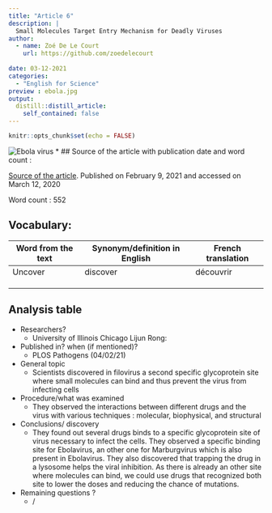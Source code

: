 ```yaml
---
title: "Article 6"
description: |
  Small Molecules Target Entry Mechanism for Deadly Viruses
author:
  - name: Zoé De Le Court
    url: https://github.com/zoedelecourt
    
date: 03-12-2021
categories:
  - "English for Science"
preview : ebola.jpg
output:
  distill::distill_article:
    self_contained: false
---
```


```r
knitr::opts_chunk$set(echo = FALSE)
```
![Ebola virus](ebola.jpg)
*
## Source of the article with publication date and word count :

[Source of the article](https://www.genengnews.com/topics/drug-discovery/small-molecules-target-entry-mechanism-for-deadly-viruses/).
Published on  February 9, 2021 and accessed on March 12, 2020

Word count : 552

## Vocabulary: 
| Word from the text | Synonym/definition in English | French translation |
|--------------------|-------------------------------|--------------------|
| Uncover            | discover                      | découvrir          |
|                    |                               |                    |
|                    |                               |                    |
|                    |                               |                    |



## Analysis table

- Researchers? 
    + University of Illinois Chicago  Lijun Rong:
- Published in? when (if mentioned)?
    + PLOS Pathogens (04/02/21)
- General topic
    + Scientists discovered in filovirus a second specific glycoprotein site where small molecules can bind and thus prevent the virus from infecting cells
- Procedure/what was examined
    + They observed the interactions between different drugs and the virus with various techniques : molecular, biophysical, and structural
- Conclusions/ discovery
    + They found out several drugs binds to a specific glycoprotein site of virus necessary to infect the cells. They observed a specific binding site for Ebolavirus, an other one for Marburgvirus which is also present in Ebolavirus. They also discovered that trapping the drug in a lysosome helps the viral inhibition. As there is already an other site where molecules can bind, we could use drugs that recognized both site to lower the doses and reducing the chance of mutations. 
- Remaining questions ? 
    + /
